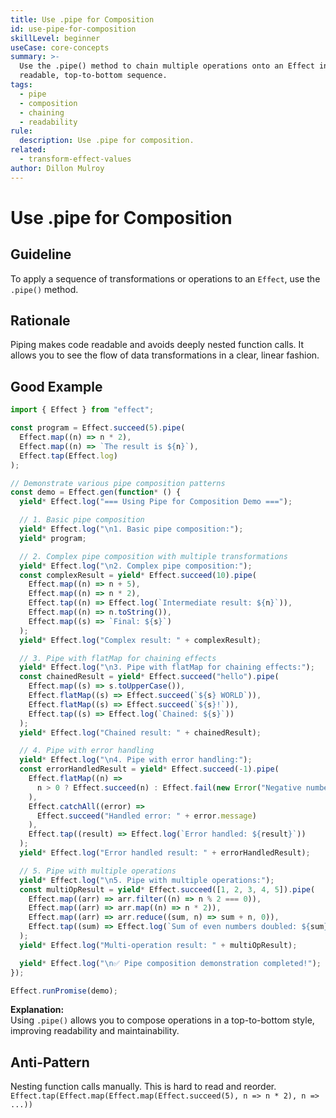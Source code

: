 ```yaml
---
title: Use .pipe for Composition
id: use-pipe-for-composition
skillLevel: beginner
useCase: core-concepts
summary: >-
  Use the .pipe() method to chain multiple operations onto an Effect in a
  readable, top-to-bottom sequence.
tags:
  - pipe
  - composition
  - chaining
  - readability
rule:
  description: Use .pipe for composition.
related:
  - transform-effect-values
author: Dillon Mulroy
---
```


# Use .pipe for Composition

## Guideline

To apply a sequence of transformations or operations to an `Effect`, use the
`.pipe()` method.

## Rationale

Piping makes code readable and avoids deeply nested function calls. It allows
you to see the flow of data transformations in a clear, linear fashion.

## Good Example

```typescript
import { Effect } from "effect";

const program = Effect.succeed(5).pipe(
  Effect.map((n) => n * 2),
  Effect.map((n) => `The result is ${n}`),
  Effect.tap(Effect.log)
);

// Demonstrate various pipe composition patterns
const demo = Effect.gen(function* () {
  yield* Effect.log("=== Using Pipe for Composition Demo ===");

  // 1. Basic pipe composition
  yield* Effect.log("\n1. Basic pipe composition:");
  yield* program;

  // 2. Complex pipe composition with multiple transformations
  yield* Effect.log("\n2. Complex pipe composition:");
  const complexResult = yield* Effect.succeed(10).pipe(
    Effect.map((n) => n + 5),
    Effect.map((n) => n * 2),
    Effect.tap((n) => Effect.log(`Intermediate result: ${n}`)),
    Effect.map((n) => n.toString()),
    Effect.map((s) => `Final: ${s}`)
  );
  yield* Effect.log("Complex result: " + complexResult);

  // 3. Pipe with flatMap for chaining effects
  yield* Effect.log("\n3. Pipe with flatMap for chaining effects:");
  const chainedResult = yield* Effect.succeed("hello").pipe(
    Effect.map((s) => s.toUpperCase()),
    Effect.flatMap((s) => Effect.succeed(`${s} WORLD`)),
    Effect.flatMap((s) => Effect.succeed(`${s}!`)),
    Effect.tap((s) => Effect.log(`Chained: ${s}`))
  );
  yield* Effect.log("Chained result: " + chainedResult);

  // 4. Pipe with error handling
  yield* Effect.log("\n4. Pipe with error handling:");
  const errorHandledResult = yield* Effect.succeed(-1).pipe(
    Effect.flatMap((n) =>
      n > 0 ? Effect.succeed(n) : Effect.fail(new Error("Negative number"))
    ),
    Effect.catchAll((error) =>
      Effect.succeed("Handled error: " + error.message)
    ),
    Effect.tap((result) => Effect.log(`Error handled: ${result}`))
  );
  yield* Effect.log("Error handled result: " + errorHandledResult);

  // 5. Pipe with multiple operations
  yield* Effect.log("\n5. Pipe with multiple operations:");
  const multiOpResult = yield* Effect.succeed([1, 2, 3, 4, 5]).pipe(
    Effect.map((arr) => arr.filter((n) => n % 2 === 0)),
    Effect.map((arr) => arr.map((n) => n * 2)),
    Effect.map((arr) => arr.reduce((sum, n) => sum + n, 0)),
    Effect.tap((sum) => Effect.log(`Sum of even numbers doubled: ${sum}`))
  );
  yield* Effect.log("Multi-operation result: " + multiOpResult);

  yield* Effect.log("\n✅ Pipe composition demonstration completed!");
});

Effect.runPromise(demo);

```

**Explanation:**  
Using `.pipe()` allows you to compose operations in a top-to-bottom style,
improving readability and maintainability.

## Anti-Pattern

Nesting function calls manually. This is hard to read and reorder.
`Effect.tap(Effect.map(Effect.map(Effect.succeed(5), n => n * 2), n => ...))`
